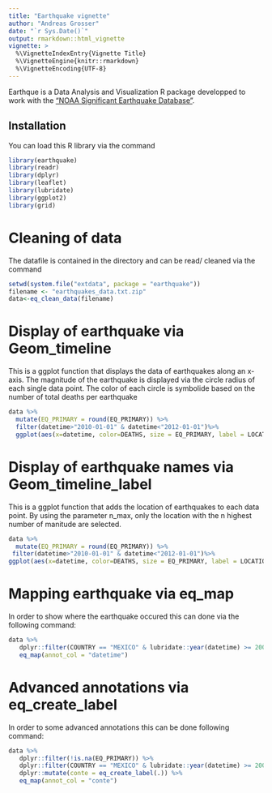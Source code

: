 ```yaml
---
title: "Earthquake vignette"
author: "Andreas Grosser"
date: "`r Sys.Date()`"
output: rmarkdown::html_vignette
vignette: >
  %\VignetteIndexEntry{Vignette Title}
  %\VignetteEngine{knitr::rmarkdown}
  %\VignetteEncoding{UTF-8}
---
```


Earthque is a Data Analysis and Visualization R package developped to work with the ["NOAA Significant Earthquake Database"](https://www.ngdc.noaa.gov/nndc/struts/form?t=101650&s=1&d=1).

## Installation

You can load this R library via the command
 
```r
library(earthquake)
library(readr)
library(dplyr)
library(leaflet)
library(lubridate)
library(ggplot2)
library(grid)
```

# Cleaning of data

The datafile is contained in the directory and can be read/ cleaned via the command 
 
```r
setwd(system.file("extdata", package = "earthquake"))
filename <- "earthquakes_data.txt.zip"
data<-eq_clean_data(filename)
```

# Display of earthquake via Geom_timeline

This is a ggplot function that displays the data of earthquakes along an x-axis. The magnitude of the earthquake is displayed via the circle radius of each single data point. The color of each circle is symbolide based on the number of total deaths per earthquake 
 
```r
data %>%
  mutate(EQ_PRIMARY = round(EQ_PRIMARY)) %>%
  filter(datetime>"2010-01-01" & datetime<"2012-01-01")%>%
  ggplot(aes(x=datetime, color=DEATHS, size = EQ_PRIMARY, label = LOCATION))+geom_timeline(alpha=.8)
```

# Display of earthquake names via Geom_timeline_label

This is a ggplot function that adds the location of earthquakes to each data point. By using the parameter n_max, only the location with the n highest number of manitude are selected.
 
```r
data %>%
  mutate(EQ_PRIMARY = round(EQ_PRIMARY)) %>%
 filter(datetime>"2010-01-01" & datetime<"2012-01-01")%>%
ggplot(aes(x=datetime, color=DEATHS, size = EQ_PRIMARY, label = LOCATION))+geom_timeline(alpha=.8)+geom_timeline_label(n_max=5)
```

# Mapping earthquake via eq_map

In order to show where the earthquake occured this can done via the following command:

```r
data %>%
   dplyr::filter(COUNTRY == "MEXICO" & lubridate::year(datetime) >= 2000)%>%
   eq_map(annot_col = "datetime")
```

# Advanced annotations via eq_create_label

In order to some advanced annotations this can be done following command:


```r
data %>%
   dplyr::filter(!is.na(EQ_PRIMARY)) %>%
   dplyr::filter(COUNTRY == "MEXICO" & lubridate::year(datetime) >= 2000)   %>%
   dplyr::mutate(conte = eq_create_label(.)) %>%
   eq_map(annot_col = "conte")
```




